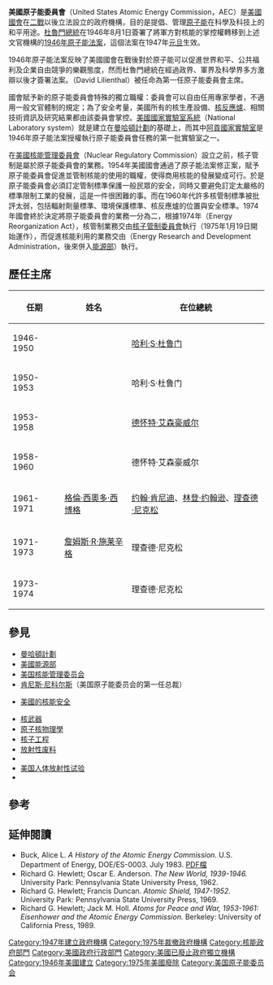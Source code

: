 {{Infobox government agency
|agency_name     = United States<br/>Atomic Energy Commission<br/>（AEC）<br/>美國原子能委員會
|type            = 獨立[[政府機構|政府機構]]
|nativename      =
|nativename_a    =
|nativename_r    =
|logo            = 
|logo_width      =
|logo_caption    = 
|picture         =
|picture width =
|picture_caption =
|seal            = Seal_of_the_United_States_Atomic_Energy_Commission.svg
|seal_width      = 250px
|seal_caption    = 美國原子能委員會的標誌。
|formed          = 1946
|date1           =
|date1_name      =
|date2           =
|date2_name      =
|preceding1      =
|preceding2      =
|dissolved       = 1975
|superseding    = {{le|能源研究與發展局|Energy Research and Development Administration}}<br/>（Energy Research and Development Administration，ERDA）<br />[[美國核能管理委員會|美國核能管理委員會]]<br/>（Nuclear Regulatory Commission，NRC）
|jurisdiction    =
|headquarters    = {{USA}}<br/>[[華盛頓哥倫比亞特區|華盛頓哥倫比亞特區]]（1947–1957）<br />[[馬里蘭州|馬里蘭州]]{{link-en|日耳曼敦 (馬里蘭州)|Germantown, Maryland|日耳曼敦}}（1958–1975）<ref>{{cite web|url=http://science.energy.gov/bes/about/bes-organizational-history/germantown-natural-history/germantown-site-history/|title=U.S. Department of Energy: Germantown Site History|publisher=[[United_States_Department_of_Energy|United States Department of Energy]]|accessdate=March 13, 2012}}</ref>
|employees       = 
|budget          =
|chief1_name     =
|chief1_position =
|chief2_name     =
|chief2_position =
|parent_agency   =
|child1_agency   =
|child2_agency   =
|website         =
|footnotes       =
}}

'''美國原子能委員會'''（United States Atomic Energy Commission，AEC）是[[美國國會|美國國會]]在[[二戰|二戰]]以後立法設立的政府機構，目的是提倡、管理[[原子能|原子能]]在科學及科技上的和平用途。[[杜魯門|杜魯門]][[總統|總統]]在1946年8月1日簽署了將軍方對核能的掌控權轉移到上述文官機構的[[1946年原子能法案|1946年原子能法案]]，這個法案在1947年[[元旦|元旦]]生效。

1946年原子能法案反映了美國國會在戰後對於原子能可以促進世界和平、公共福利及企業自由競爭的樂觀態度，然而杜魯門總統在經過政界、軍界及科學界多方激辯以後才簽署法案。{{le|戴维·E·李林塔尔|David E. Lilienthal}}（David Lilienthal）被任命為第一任原子能委員會主席。

國會賦予新的原子能委員會特殊的獨立職權：委員會可以自由任用專家學者，不適用一般文官體制的規定；為了安全考量，美國所有的核生產設備、[[核反應爐|核反應爐]]、相關技術資訊及研究結果都由該委員會掌控。[[美國國家實驗室系統|美國國家實驗室系統]]（National Laboratory system）就是建立在[[曼哈頓計劃|曼哈頓計劃]]的基礎上，而其中[[阿貢國家實驗室|阿貢國家實驗室]]是1946年原子能法案授權執行原子能委員會任務的第一批實驗室之一。

在[[美國核能管理委員會|美國核能管理委員會]]（Nuclear Regulatory Commission）設立之前，核子管制是屬於原子能委員會的業務。1954年美國國會通過了原子能法案修正案，賦予原子能委員會促進並管制核能的使用的職權，使得商用核能的發展變成可行。於是原子能委員會必須訂定管制標準保護一般民眾的安全，同時又要避免訂定太嚴格的標準限制工業的發展，這是一件很困難的事。而在1960年代許多核管制標準被批評太弱，包括輻射劑量標準、環境保護標準、核反應爐的位置與安全標準。1974年國會終於決定將原子能委員會的業務一分為二，根據1974年{{le|能源組織改組法|Energy Reorganization Act of 1974}}（Energy Reorganization Act），核管制業務交由[[美国核能管理委员会|核子管制委員會]]執行（1975年1月19日開始運作），而促進核能利用的業務交由{{le|能源研究與發展局|Energy Research and Development Administration}}（Energy Research and Development Administration，後來併入[[美國能源部|能源部]]）執行。

== 歷任主席 ==
{| class="wikitable"
! 任期 
! 姓名
! 在位總統
|-
| 1946-1950
| {{le|戴维·E·李林塔尔|David E. Lilienthal}}
| [[哈利·S·杜鲁门|哈利·S·杜鲁门]]
|-
| 1950-1953
| {{le|戈登·迪恩|Gordon Dean (lawyer)}}
| 哈利·S·杜鲁门
|-
| 1953-1958
| {{le|刘易斯·斯特劳斯|Lewis Strauss}}
| [[德怀特·艾森豪威尔|德怀特·艾森豪威尔]]
|-
| 1958-1960
| {{le|约翰·A·麦科恩|John A. McCone}}
| 德怀特·艾森豪威尔
|-
| 1961-1971
| [[格倫·西奧多·西博格|格倫·西奧多·西博格]]
| [[约翰·肯尼迪|约翰·肯尼迪]]、[[林登·约翰逊|林登·约翰逊]]、[[理查德·尼克松|理查德·尼克松]]
|-
| 1971-1973
| [[詹姆斯·R·施莱辛格|詹姆斯·R·施莱辛格]]
| 理查德·尼克松
|-
| 1973-1974
| {{le|迪克西·李·雷|Dixy Lee Ray}}
| 理查德·尼克松
|}

== 參見 ==
* [[曼哈頓計劃|曼哈頓計劃]]
* [[美國能源部|美國能源部]]
* [[美国核能管理委员会|美国核能管理委员会]]
* [[肯尼斯·尼科尔斯|肯尼斯·尼科尔斯]]（美国原子能委员会的第一任总裁）

* [[美國的核能安全|美國的核能安全]]

* [[核武器|核武器]]
* [[原子核物理學|原子核物理學]]
* [[核子工程|核子工程]]
* [[放射性废料|放射性废料]]
* {{le|美國反核運動|Anti-nuclear movement in the United States}}
* [[美國不道德人體實驗#.E4.BA.BA.E9.AB.94.E6.94.BE.E5.B0.84.E6.80.A7.E8.A9.A6.E9.A9.97|美国人体放射性试验]]
* {{le|核子工業損害賠償法|Price-Anderson Nuclear Industries Indemnity Act}}

== 參考 ==
{{reflist}}

== 延伸閱讀 ==
* Buck, Alice L. ''A History of the Atomic Energy Commission.'' U.S. Department of Energy, DOE/ES-0003. July 1983. [http://www.atomictraveler.com/HistoryofAEC.pdf PDF檔]
* Richard G. Hewlett; Oscar E. Anderson. ''The New World, 1939-1946.'' University Park: Pennsylvania State University Press, 1962.
* Richard G. Hewlett; Francis Duncan. ''Atomic Shield, 1947-1952.'' University Park: Pennsylvania State University Press, 1969.
* Richard G. Hewlett; Jack M. Holl. ''Atoms for Peace and War, 1953-1961: Eisenhower and the Atomic Energy Commission.'' Berkeley: University of California Press, 1989.

{{美国核试验}}

{{Authority control}}
{{DEFAULTSORT:AEC}}
[[Category:1947年建立政府機構|Category:1947年建立政府機構]]
[[Category:1975年裁撤政府機構|Category:1975年裁撤政府機構]]
[[Category:核能政府部門|Category:核能政府部門]]
[[Category:美國政府行政部門|Category:美國政府行政部門]]
[[Category:美國已廢止政府獨立機構|Category:美國已廢止政府獨立機構]]
[[Category:1946年美國建立|Category:1946年美國建立]]
[[Category:1975年美國廢除|Category:1975年美國廢除]]
[[Category:美国原子能委员会|Category:美国原子能委员会]]